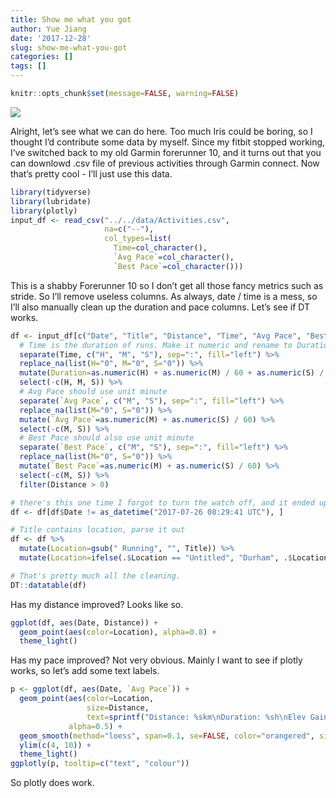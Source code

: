 ```yaml
---
title: Show me what you got
author: Yue Jiang
date: '2017-12-28'
slug: show-me-what-you-got
categories: []
tags: []
---
```


```r
knitr::opts_chunk$set(message=FALSE, warning=FALSE)
```

![](https://media.giphy.com/media/26DOs997h6fgsCthu/giphy.gif)

Alright, let's see what we can do here. Too much Iris could be boring, so I thought I'd contribute some data by myself. Since my fitbit stopped working, I've switched back to my old Garmin forerunner 10, and it turns out that you can downlowd .csv file of previous activities through Garmin connect. Now that's pretty cool - I'll just use this data.

```r
library(tidyverse)
library(lubridate)
library(plotly)
input_df <- read_csv("../../data/Activities.csv",
                     na=c("--"),
                     col_types=list(
                       Time=col_character(),
                       `Avg Pace`=col_character(),
                       `Best Pace`=col_character()))
```

This is a shabby Forerunner 10 so I don't get all those fancy metrics such as stride. So I'll remove useless columns. As always, date / time is a mess, so I'll also manually clean up the duration and pace columns. Let's see if DT works.

```r
df <- input_df[c("Date", "Title", "Distance", "Time", "Avg Pace", "Best Pace", "Elev Gain", "Elev Loss")] %>%
  # Time is the duration of runs. Make it numeric and rename to Duration
  separate(Time, c("H", "M", "S"), sep=":", fill="left") %>%
  replace_na(list(H="0", M="0", S="0")) %>%
  mutate(Duration=as.numeric(H) + as.numeric(M) / 60 + as.numeric(S) / 3600) %>%
  select(-c(H, M, S)) %>%
  # Avg Pace should use unit minute
  separate(`Avg Pace`, c("M", "S"), sep=":", fill="left") %>%
  replace_na(list(M="0", S="0")) %>%
  mutate(`Avg Pace`=as.numeric(M) + as.numeric(S) / 60) %>%
  select(-c(M, S)) %>%
  # Best Pace should also use unit minute
  separate(`Best Pace`, c("M", "S"), sep=":", fill="left") %>%
  replace_na(list(M="0", S="0")) %>%
  mutate(`Best Pace`=as.numeric(M) + as.numeric(S) / 60) %>%
  select(-c(M, S)) %>%
  filter(Distance > 0)

# there's this one time I forgot to turn the watch off, and it ended up giving rediculous duration. Remove...
df <- df[df$Date != as_datetime("2017-07-26 08:29:41 UTC"), ]

# Title contains location, parse it out
df <- df %>%
  mutate(Location=gsub(" Running", "", Title)) %>%
  mutate(Location=ifelse(.$Location == "Untitled", "Durham", .$Location))

# That's pretty much all the cleaning.
DT::datatable(df)
```

Has my distance improved? Looks like so.

```r
ggplot(df, aes(Date, Distance)) +
  geom_point(aes(color=Location), alpha=0.8) +
  theme_light()
```

Has my pace improved? Not very obvious. Mainly I want to see if plotly works, so let's add some text labels.

```r
p <- ggplot(df, aes(Date, `Avg Pace`)) +
  geom_point(aes(color=Location,
                 size=Distance,
                 text=sprintf("Distance: %skm\nDuration: %sh\nElev Gain: %sm\nElev Loss: %sm", round(Distance, 2), round(Duration,2), `Elev Gain`, `Elev Loss`)),
             alpha=0.5) +
  geom_smooth(method="loess", span=0.1, se=FALSE, color="orangered", size=0.4) +
  ylim(c(4, 10)) +
  theme_light()
ggplotly(p, tooltip=c("text", "colour"))
```

So plotly does work. 